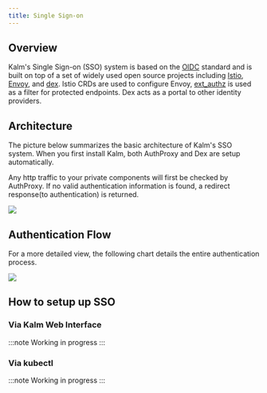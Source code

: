 ```yaml
---
title: Single Sign-on
---
```


## Overview

Kalm's Single Sign-on (SSO) system is based on the [OIDC](https://openid.net/connect/) standard and is built on top of a set of widely used open source projects including [Istio](https://istio.io),
[Envoy](https://www.envoyproxy.io/), and [dex](https://github.com/dexidp/dex).
Istio CRDs are used to configure Envoy, [ext_authz](https://www.envoyproxy.io/docs/envoy/latest/api-v2/config/filter/http/ext_authz/v2/ext_authz.proto) is used as a filter for protected endpoints.
Dex acts as a portal to other identity providers.

## Architecture

The picture below summarizes the basic architecture of Kalm's SSO system.
When you first install Kalm, both AuthProxy and Dex are setup automatically.

Any http traffic to your private components will first be checked by AuthProxy. If no valid authentication information is found, a redirect response(to authentication) is returned.

![](../assets/sso.svg)

## Authentication Flow

For a more detailed view, the following chart details the entire authentication process.

![](../assets/sso-oidc-flow.svg)

## How to setup up SSO

### Via Kalm Web Interface

:::note
Working in progress
:::

### Via kubectl

:::note
Working in progress
:::
